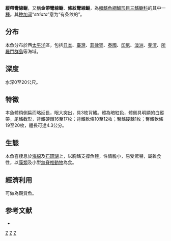 {{Speciesbox
| taxon = Helcogramma
| species = striata [[Hansen|Hansen]], 1986
| status = LC
| status_system = IUCN3.1
| image = Tropical Striped Triplefin.jpg
| synonyms = 
*''Helcogramma striatum''<br /><small>Hansen, 1986</small>
*''Helicogramma striata''<br /><small>Hansen, 1986</small>
}}

'''縱帶彎線鳚'''，又稱'''金帶彎線鳚'''、'''條紋彎線䲁'''，為[[輻鰭魚綱|輻鰭魚綱]][[鱸形目|鱸形目]][[三鰭鳚科|三鰭鳚科]]的其中一[[種|種]]。其[[种加词|种加词]]“''striata''”意为“有条纹的”。

==分布==
本魚分布於西[[太平洋|太平洋]]區，包括[[日本|日本]]、[[臺灣|臺灣]]、[[菲律賓|菲律賓]]、[[泰國|泰國]]、[[印尼|印尼]]、[[澳洲|澳洲]]、[[斐濟|斐濟]]、[[所羅門群島|所羅門群島]]等海域。

==深度==
水深0至20公尺。

==特徵==
本魚體稍側扁而略延長，眼大突出，具3枚背鰭。體為暗紅色，體側具明顯的白縱帶，尾鰭截形，背鰭硬棘16至17枚；背鰭軟條10至12枚；臀鰭硬棘1枚；臀鰭軟條19至20枚，體長可達4.3公分。

==生態==
本魚喜棲息於[[海綿|海綿]]及[[石珊瑚|石珊瑚]]上，以胸鰭支撐魚體，性情膽小，易受驚嚇，屬雜食性，以[[藻類|藻類]]及小型[[無脊椎動物|無脊椎動物]]為食。

==經濟利用==
可做為觀賞魚。

==参考文献==
*{{FishBase_species|genus=Helcogramma|species=striata|year=2011|month=12}}

{{Taxonbar}}

[[Category:觀賞魚|Z]]
[[Category:弯线鳚属|Z]]
[[Category:1986年描述的魚類|Z]]